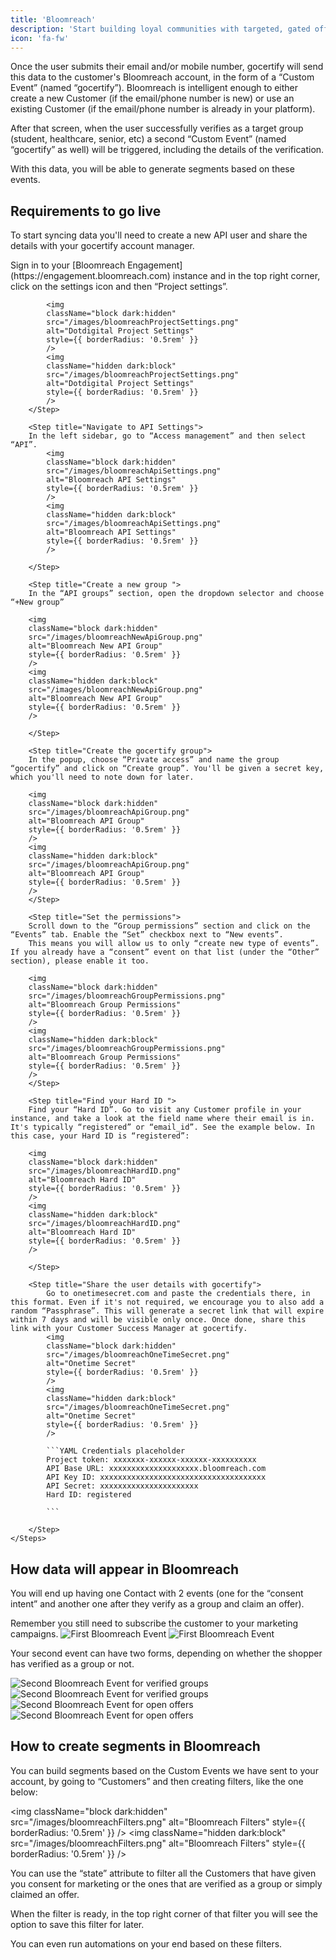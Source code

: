 ```yaml
---
title: 'Bloomreach'
description: 'Start building loyal communities with targeted, gated offers.'
icon: 'fa-fw'
---
```


Once the user submits their email and/or mobile number, gocertify will send this data to the customer's Bloomreach account, in the form of a “Custom Event” (named “gocertify”). Bloomreach is intelligent enough to either create a new Customer (if the email/phone number is new) or use an existing Customer (if the email/phone number is already in your platform). 

After that screen, when the user successfully verifies as a target group (student, healthcare, senior, etc) a second “Custom Event” (named “gocertify” as well) will be triggered, including the details of the verification.

With this data, you will be able to generate segments based on these events.

## Requirements to go live

To start syncing data you'll need to create a new API user and share the details with your gocertify account manager.

<Accordion title="See step by step tutorial">
    <Steps>
        <Step title="Access Project Settings">
            Sign in to your [Bloomreach Engagement](https://engagement.bloomreach.com) instance and in the top right corner, click on the settings icon and then “Project settings”.

            <img
            className="block dark:hidden"
            src="/images/bloomreachProjectSettings.png"
            alt="Dotdigital Project Settings"
            style={{ borderRadius: '0.5rem' }}
            />
            <img
            className="hidden dark:block"
            src="/images/bloomreachProjectSettings.png"
            alt="Dotdigital Project Settings"
            style={{ borderRadius: '0.5rem' }}
            />
        </Step>

        <Step title="Navigate to API Settings">
        In the left sidebar, go to “Access management” and then select “API”.
            <img
            className="block dark:hidden"
            src="/images/bloomreachApiSettings.png"
            alt="Bloomreach API Settings"
            style={{ borderRadius: '0.5rem' }}
            />
            <img
            className="hidden dark:block"
            src="/images/bloomreachApiSettings.png"
            alt="Bloomreach API Settings"
            style={{ borderRadius: '0.5rem' }}
            />

        </Step>

        <Step title="Create a new group ">
        In the “API groups” section, open the dropdown selector and choose “+New group”

        <img
        className="block dark:hidden"
        src="/images/bloomreachNewApiGroup.png"
        alt="Bloomreach New API Group"
        style={{ borderRadius: '0.5rem' }}
        />
        <img
        className="hidden dark:block"
        src="/images/bloomreachNewApiGroup.png"
        alt="Bloomreach New API Group"
        style={{ borderRadius: '0.5rem' }}
        />

        </Step>

        <Step title="Create the gocertify group">
        In the popup, choose “Private access” and name the group “gocertify” and click on “Create group”. You'll be given a secret key, which you'll need to note down for later.

        <img
        className="block dark:hidden"
        src="/images/bloomreachApiGroup.png"
        alt="Bloomreach API Group"
        style={{ borderRadius: '0.5rem' }}
        />
        <img
        className="hidden dark:block"
        src="/images/bloomreachApiGroup.png"
        alt="Bloomreach API Group"
        style={{ borderRadius: '0.5rem' }}
        />
        </Step>

        <Step title="Set the permissions">
        Scroll down to the “Group permissions” section and click on the “Events” tab. Enable the “Set” checkbox next to “New events”.
        This means you will allow us to only “create new type of events”. If you already have a “consent” event on that list (under the “Other” section), please enable it too.

        <img
        className="block dark:hidden"
        src="/images/bloomreachGroupPermissions.png"
        alt="Bloomreach Group Permissions"
        style={{ borderRadius: '0.5rem' }}
        />
        <img
        className="hidden dark:block"
        src="/images/bloomreachGroupPermissions.png"
        alt="Bloomreach Group Permissions"
        style={{ borderRadius: '0.5rem' }}
        />
        </Step>

        <Step title="Find your Hard ID ">
        Find your “Hard ID”. Go to visit any Customer profile in your instance, and take a look at the field name where their email is in. It's typically “registered” or “email_id”. See the example below. In this case, your Hard ID is “registered”:

        <img
        className="block dark:hidden"
        src="/images/bloomreachHardID.png"
        alt="Bloomreach Hard ID"
        style={{ borderRadius: '0.5rem' }}
        />
        <img
        className="hidden dark:block"
        src="/images/bloomreachHardID.png"
        alt="Bloomreach Hard ID"
        style={{ borderRadius: '0.5rem' }}
        />

        </Step>

        <Step title="Share the user details with gocertify">
            Go to onetimesecret.com and paste the credentials there, in this format. Even if it's not required, we encourage you to also add a random “Passphrase”. This will generate a secret link that will expire within 7 days and will be visible only once. Once done, share this link with your Customer Success Manager at gocertify.
            <img
            className="block dark:hidden"
            src="/images/bloomreachOneTimeSecret.png"
            alt="Onetime Secret"
            style={{ borderRadius: '0.5rem' }}
            />
            <img
            className="hidden dark:block"
            src="/images/bloomreachOneTimeSecret.png"
            alt="Onetime Secret"
            style={{ borderRadius: '0.5rem' }}
            />

            ```YAML Credentials placeholder
            Project token: xxxxxxx-xxxxxx-xxxxxx-xxxxxxxxxx
            API Base URL: xxxxxxxxxxxxxxxxxxxx.bloomreach.com
            API Key ID: xxxxxxxxxxxxxxxxxxxxxxxxxxxxxxxxxxxxx
            API Secret: xxxxxxxxxxxxxxxxxxxxxx
            Hard ID: registered

            ```

        </Step>
    </Steps>
</Accordion>

## How data will appear in Bloomreach
You will end up having one Contact with 2 events (one for the “consent intent” and another one after they verify as a group and claim an offer).

<Tip>
    Remember you still need to subscribe the customer to your marketing campaigns.
</Tip>

<Frame caption="First Bloomreach Event">
    <img
    className="block dark:hidden"
    src="/images/bloomreachFirstEvent.png"
    alt="First Bloomreach Event"
    style={{ borderRadius: '0.5rem' }}
    />
    <img
    className="hidden dark:block"
    src="/images/bloomreachFirstEvent.png"
    alt="First Bloomreach Event"
    style={{ borderRadius: '0.5rem' }}
    />

</Frame>


Your second event can have two forms, depending on whether the shopper has verified as a group or not.

<Frame caption="Second Bloomreach Event for verified groups">
<img
  className="block dark:hidden"
  src="/images/bloomreachSecondEventVerified.png"
  alt="Second Bloomreach Event for verified groups"
  style={{ borderRadius: '0.5rem' }}
/>
<img
  className="hidden dark:block"
  src="/images/bloomreachSecondEventVerified.png"
  alt="Second Bloomreach Event for verified groups"
  style={{ borderRadius: '0.5rem' }}
/>


</Frame>

<Frame caption="For external offers that don't require verification (often included in the OfferHub), the Second request will be slightly different, as it won't include the “group_xxx” keys">
<img
  className="block dark:hidden"
  src="/images/bloomreachSecondEventOpenOffers.png"
  alt="Second Bloomreach Event for open offers"
  style={{ borderRadius: '0.5rem' }}
/>
<img
  className="hidden dark:block"
  src="/images/bloomreachSecondEventOpenOffers.png"
  alt="Second Bloomreach Event for open offers"
  style={{ borderRadius: '0.5rem' }}
/>

</Frame>

## How to create segments in Bloomreach
You can build segments based on the Custom Events we have sent to your account, by going to “Customers” and then creating filters, like the one below:

<img
  className="block dark:hidden"
  src="/images/bloomreachFilters.png"
  alt="Bloomreach Filters"
  style={{ borderRadius: '0.5rem' }}
/>
<img
  className="hidden dark:block"
  src="/images/bloomreachFilters.png"
  alt="Bloomreach Filters"
  style={{ borderRadius: '0.5rem' }}
/>

You can use the “state” attribute to filter all the Customers that have given you consent for marketing or the ones that are verified as a group or simply claimed an offer.

When the filter is ready, in the top right corner of that filter you will see the option to save this filter for later.

You can even run automations on your end based on these filters.

